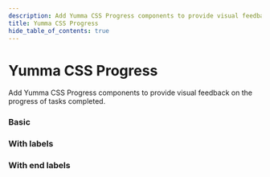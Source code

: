 ```yaml
---
description: Add Yumma CSS Progress components to provide visual feedback on the progress of tasks completed.
title: Yumma CSS Progress
hide_table_of_contents: true
---
```



# Yumma CSS Progress

Add Yumma CSS Progress components to provide visual feedback on the progress of tasks completed.

### Basic

<Preview
  data = {basic}
  noScroll
  useCenter
  useHeight = '40px'
  usePadding
  useTabs
  useVersion = 'release'
/>

### With labels

<Preview
  data = {withLabels}
  useHeight = '80px'
  usePadding
  useTabs
  useVersion = 'release'
/>

### With end labels

<Preview
  data = {withEndLabels}
  useHeight = '80px'
  usePadding
  useTabs
  useVersion = 'release'
/>